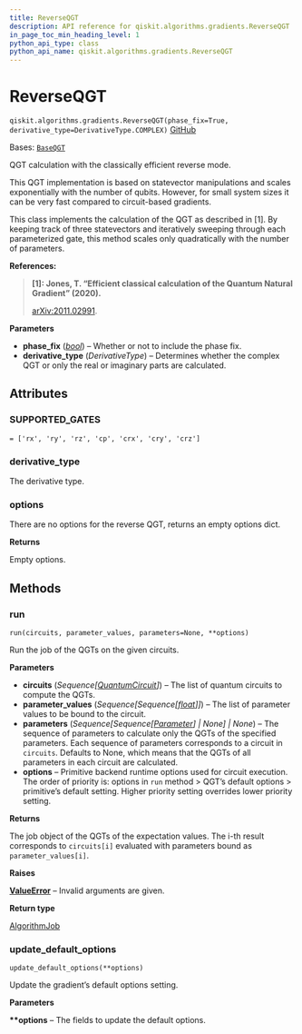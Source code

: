 ```yaml
---
title: ReverseQGT
description: API reference for qiskit.algorithms.gradients.ReverseQGT
in_page_toc_min_heading_level: 1
python_api_type: class
python_api_name: qiskit.algorithms.gradients.ReverseQGT
---
```


# ReverseQGT

<span id="qiskit.algorithms.gradients.ReverseQGT" />

`qiskit.algorithms.gradients.ReverseQGT(phase_fix=True, derivative_type=DerivativeType.COMPLEX)` [GitHub](https://github.com/qiskit/qiskit/tree/stable/0.45/qiskit/algorithms/gradients/reverse/reverse_qgt.py "view source code")

Bases: [`BaseQGT`](qiskit.algorithms.gradients.BaseQGT "qiskit.algorithms.gradients.base.base_qgt.BaseQGT")

QGT calculation with the classically efficient reverse mode.

<Admonition title="Note" type="note">
  This QGT implementation is based on statevector manipulations and scales exponentially with the number of qubits. However, for small system sizes it can be very fast compared to circuit-based gradients.
</Admonition>

This class implements the calculation of the QGT as described in \[1]. By keeping track of three statevectors and iteratively sweeping through each parameterized gate, this method scales only quadratically with the number of parameters.

**References:**

> **\[1]: Jones, T. “Efficient classical calculation of the Quantum Natural Gradient” (2020).**
>
> [arXiv:2011.02991](https://arxiv.org/abs/2011.02991).

**Parameters**

*   **phase\_fix** ([*bool*](https://docs.python.org/3/library/functions.html#bool "(in Python v3.12)")) – Whether or not to include the phase fix.
*   **derivative\_type** (*DerivativeType*) – Determines whether the complex QGT or only the real or imaginary parts are calculated.

## Attributes

<span id="qiskit.algorithms.gradients.ReverseQGT.SUPPORTED_GATES" />

### SUPPORTED\_GATES

`= ['rx', 'ry', 'rz', 'cp', 'crx', 'cry', 'crz']`

<span id="qiskit.algorithms.gradients.ReverseQGT.derivative_type" />

### derivative\_type

The derivative type.

<span id="qiskit.algorithms.gradients.ReverseQGT.options" />

### options

There are no options for the reverse QGT, returns an empty options dict.

**Returns**

Empty options.

## Methods

### run

<span id="qiskit.algorithms.gradients.ReverseQGT.run" />

`run(circuits, parameter_values, parameters=None, **options)`

Run the job of the QGTs on the given circuits.

**Parameters**

*   **circuits** (*Sequence\[*[*QuantumCircuit*](qiskit.circuit.QuantumCircuit "qiskit.circuit.QuantumCircuit")*]*) – The list of quantum circuits to compute the QGTs.
*   **parameter\_values** (*Sequence\[Sequence\[*[*float*](https://docs.python.org/3/library/functions.html#float "(in Python v3.12)")*]]*) – The list of parameter values to be bound to the circuit.
*   **parameters** (*Sequence\[Sequence\[*[*Parameter*](qiskit.circuit.Parameter "qiskit.circuit.Parameter")*] | None] | None*) – The sequence of parameters to calculate only the QGTs of the specified parameters. Each sequence of parameters corresponds to a circuit in `circuits`. Defaults to None, which means that the QGTs of all parameters in each circuit are calculated.
*   **options** – Primitive backend runtime options used for circuit execution. The order of priority is: options in `run` method > QGT’s default options > primitive’s default setting. Higher priority setting overrides lower priority setting.

**Returns**

The job object of the QGTs of the expectation values. The i-th result corresponds to `circuits[i]` evaluated with parameters bound as `parameter_values[i]`.

**Raises**

[**ValueError**](https://docs.python.org/3/library/exceptions.html#ValueError "(in Python v3.12)") – Invalid arguments are given.

**Return type**

[AlgorithmJob](qiskit.algorithms.AlgorithmJob "qiskit.algorithms.AlgorithmJob")

### update\_default\_options

<span id="qiskit.algorithms.gradients.ReverseQGT.update_default_options" />

`update_default_options(**options)`

Update the gradient’s default options setting.

**Parameters**

**\*\*options** – The fields to update the default options.

